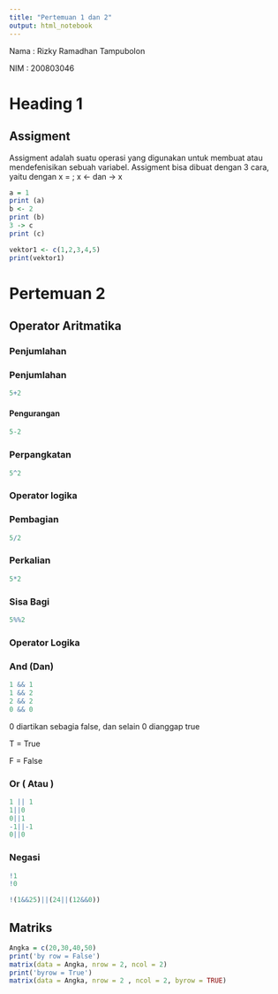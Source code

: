 ---
title: "Pertemuan 1 dan 2"
output: html_notebook
---

Nama : Rizky Ramadhan Tampubolon

NIM : 200803046

# Heading 1

## Assigment

Assigment adalah suatu operasi yang digunakan untuk membuat atau mendefenisikan sebuah variabel. Assigment bisa dibuat dengan 3 cara, yaitu dengan x = ; x \<- dan -\> x

```{r}
a = 1
print (a)
b <- 2
print (b)
3 -> c
print (c)
```

```{r}
vektor1 <- c(1,2,3,4,5)
print(vektor1)
```

# Pertemuan 2

## Operator Aritmatika

### Penjumlahan

### Penjumlahan

```{r}
5+2
```

#### Pengurangan

```{r}
5-2
```

### Perpangkatan

```{r}
5^2
```

### Operator logika

### Pembagian

```{r}
5/2
```

### Perkalian

```{r}
5*2
```

### Sisa Bagi

```{r}
5%%2
```

### Operator Logika

### And (Dan)

```{r}
1 && 1
1 && 2
2 && 2
0 && 0

```

0 diartikan sebagia false, dan selain 0 dianggap true

T = True

F = False

### Or ( Atau )

```{r}
1 || 1
1||0
0||1
-1||-1
0||0
```

### Negasi

```{r}
!1
!0
```

```{r}
!(1&&25)||(24||(12&&0))
```

## Matriks

```{r}
Angka = c(20,30,40,50)
print('by row = False')
matrix(data = Angka, nrow = 2, ncol = 2)
print('byrow = True')
matrix(data = Angka, nrow = 2 , ncol = 2, byrow = TRUE)
```
